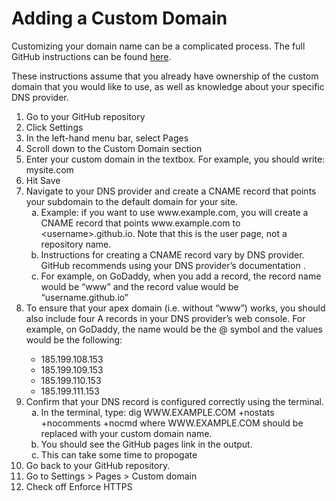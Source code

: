 # Adding a Custom Domain {.sec-customizing}

Customizing your domain name can be a complicated process. The full GitHub instructions can be found [here](https://docs.github.com/en/pages/configuring-a-custom-domain-for-your-github-pages-site).

These instructions assume that you already have ownership of the custom domain that you would like to use, as well as knowledge about your specific DNS provider.

<ol type="1">
  <li> Go to your GitHub repository </li>
  <li> Click Settings </li>
  <li> In the left-hand menu bar, select Pages </li>
  <li> Scroll down to the Custom Domain section </li>
  <li> Enter your custom domain in the textbox. For example, you should write: mysite.com </li>
  <li> Hit Save </li>
  <li> Navigate to your DNS provider and create a CNAME record that points your subdomain to the default domain for your site. 
  <ol type="a">
    <li> Example: if you want to use www.example.com, you will create a CNAME record that points www.example.com to \<username\>.github.io. Note that this is the user page, not a repository name. </li>
    <li> Instructions for creating a CNAME record vary by DNS provider. GitHub recommends using your DNS provider's documentation . </li>
    <li> For example, on GoDaddy, when you add a record, the record name would be "www" and the record value would be "username.github.io" </li>
  </ol>
  <li> To ensure that your apex domain (i.e. without "www") works, you should also include four A records in your DNS provider's web console. For example, on GoDaddy, the name would be the \@ symbol and the values would be the following: </li>
  <ul>
    <li>185.199.108.153</li>
    <li>185.199.109.153</li>
    <li>185.199.110.153</li>
    <li>185.199.111.153</li>
  </ul>
  <li> Confirm that your DNS record is configured correctly using the terminal.
  <ol type="a">
    <li> In the terminal, type: dig WWW.EXAMPLE.COM +nostats +nocomments +nocmd where WWW.EXAMPLE.COM should be replaced with your custom domain name. </li>
    <li> You should see the GitHub pages link in the output. </li>
    <li> This can take some time to propogate </li>
  </ol>
  <li> Go back to your GitHub repository. </li>
  <li> Go to Settings > Pages > Custom domain </li>
  <li> Check off Enforce HTTPS </li>
</ol>

